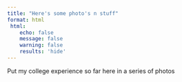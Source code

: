 ```yaml
---
title: "Here's some photo's n stuff"
format: html
 html:
    echo: false
    message: false
    warning: false
    results: 'hide'
---
```


Put my college experience so far here in a series of photos
